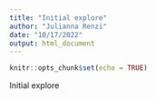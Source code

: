 ```yaml
---
title: "Initial explore"
author: "Julianna Renzi"
date: "10/17/2022"
output: html_document
---
```


```r
knitr::opts_chunk$set(echo = TRUE)
```

Initial explore